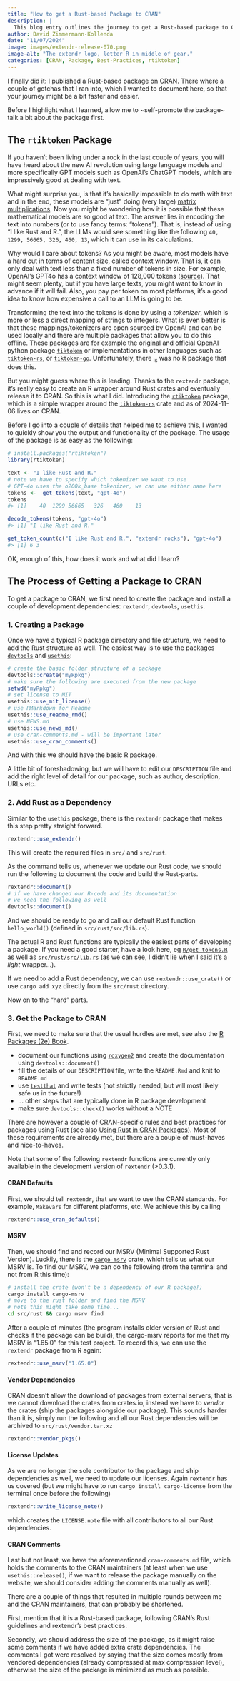 ```yaml
---
title: "How to get a Rust-based Package to CRAN"
description: |
  This blog entry outlines the journey to get a Rust-based package to CRAN.
author: David Zimmermann-Kollenda
date: "11/07/2024"
image: images/extendr-release-070.png
image-alt: "The extendr logo, letter R in middle of gear."
categories: [CRAN, Package, Best-Practices, rtiktoken]
---
```


I finally did it: I published a Rust-based package on CRAN.
There where a couple of gotchas that I ran into, which I wanted to document here, so that your journey might be a bit faster and easier.

Before I highlight what I learned, allow me to ~self-promote the backage~ talk a bit about the package first.


## The `rtiktoken` Package

If you haven't been living under a rock in the last couple of years, you will have heard about the new AI revolution using large language models and more specifically GPT models such as OpenAI's ChatGPT models, which are impressively good at dealing with text.

What might surprise you, is that it's basically impossible to do math with text and in the end, these models are "just" doing (very large) [matrix multiplications](https://xkcd.com/1838/).
Now you might be wondering how it is possible that these mathematical models are so good at text.
The answer lies in encoding the text into numbers (or to use fancy terms: "tokens").
That is, instead of using "I like Rust and R.", the LLMs would see something like the following `40, 1299, 56665, 326, 460, 13`, which it can use in its calculations.

Why would I care about tokens?
As you might be aware, most models have a hard cut in terms of content size, called context window.
That is, it can only deal with text less than a fixed number of tokens in size.
For example, OpenAI's GPT4o has a context window of 128,000 tokens ([source](https://platform.openai.com/docs/models/gpt-4o#gpt-4o)).
That might seem plenty, but if you have large texts, you might want to know in advance if it will fail.
Also, you pay per token on most platforms, it's a good idea to know how expensive a call to an LLM is going to be.

Transforming the text into the tokens is done by using a *tokenizer*, which is more or less a direct mapping of strings to integers.
What is even better is that these mappings/tokenizers are open sourced by OpenAI and can be used locally and there are multiple packages that allow you to do this offline.
These packages are for example the original and official OpenAI python package [`tiktoken`](https://github.com/openai/tiktoken) or implementations in other languages such as [`tiktoken-rs`](https://github.com/zurawiki/tiktoken-rs), or [`tiktoken-go`](https://github.com/pkoukk/tiktoken-go).
Unfortunately, there ~is~ was no R package that does this.

But you might guess where this is leading.
Thanks to the `rextendr` package, it's really easy to create an R wrapper around Rust crates and eventually release it to CRAN.
So this is what I did.
Introducing the [`rtiktoken`](https://github.com/DavZim/rtiktoken) package, which is a simple wrapper around the [`tiktoken-rs`](https://github.com/zurawiki/tiktoken-rs) crate and as of 2024-11-06 lives on CRAN.

Before I go into a couple of details that helped me to achieve this, I wanted to quickly show you the output and functionality of the package.
The usage of the package is as easy as the following:

```r
# install.packages("rtiktoken")
library(rtiktoken)

text <- "I like Rust and R."
# note we have to specify which tokenizer we want to use
# GPT-4o uses the o200k_base tokenizer, we can use either name here
tokens <-  get_tokens(text, "gpt-4o")
tokens
#> [1]    40  1299 56665   326   460    13

decode_tokens(tokens, "gpt-4o")
#> [1] "I like Rust and R."

get_token_count(c("I like Rust and R.", "extendr rocks"), "gpt-4o")
#> [1] 6 3
```

OK, enough of this, how does it work and what did I learn?


## The Process of Getting a Package to CRAN

To get a package to CRAN, we first need to create the package and install a couple of development dependencies: `rextendr`, `devtools`, `usethis`. 


### 1. Creating a Package

Once we have a typical R package directory and file structure, we need to add the Rust structure as well.
The easiest way is to use the packages [`devtools`](https://devtools.r-lib.org/) and [`usethis`](https://usethis.r-lib.org/):

```r
# create the basic folder structure of a package
devtools::create("myRpkg")
# make sure the following are executed from the new package
setwd("myRpkg")
# set license to MIT
usethis::use_mit_license()
# use RMarkdown for Readme
usethis::use_readme_rmd()
# use NEWS.md
usethis::use_news_md()
# use cran-comments.md - will be important later
usethis::use_cran_comments()
```

And with this we should have the basic R package.

A little bit of foreshadowing, but we will have to edit our `DESCRIPTION` file and add the right level of detail for our package, such as author, description, URLs etc.


### 2. Add Rust as a Dependency

Similar to the `usethis` package, there is the `rextendr` package that makes this step pretty straight forward.

```r
rextendr::use_extendr()
```

This will create the required files in `src/` and `src/rust`.

As the command tells us, whenever we update our Rust code, we should run the following to document the code and build the Rust-parts.

```r
rextendr::document()
# if we have changed our R-code and its documentation
# we need the following as well
devtools::document()
```

And we should be ready to go and call our default Rust function `hello_world()` (defined in `src/rust/src/lib.rs`).

The actual R and Rust functions are typically the easiest parts of developing a package.
If you need a good starter, have a look here, eg [`R/get_tokens.R`](https://github.com/DavZim/rtiktoken/blob/master/R/get_tokens.R) as well as [`src/rust/src/lib.rs`](https://github.com/DavZim/rtiktoken/blob/master/src/rust/src/lib.rs) (as we can see, I didn't lie when I said it's a *light* wrapper...).

If we need to add a Rust dependency, we can use `rextendr::use_crate()` or use `cargo add xyz` directly from the `src/rust` directory.

Now on to the "hard" parts.


### 3. Get the Package to CRAN

First, we need to make sure that the usual hurdles are met, see also the [R Packages (2e) Book](https://r-pkgs.org/).

- document our functions using [`roxygen2`](https://roxygen2.r-lib.org/) and create the documentation using `devtools::document()`
- fill the details of our `DESCRIPTION` file, write the `README.Rmd` and knit to `README.md`
- use [`testthat`](https://testthat.r-lib.org/) and write tests (not strictly needed, but will most likely safe us in the future!)
- ... other steps that are typically done in R package development
- make sure `devtools::check()` works without a NOTE

There are however a couple of CRAN-specific rules and best practices for packages using Rust (see also [Using Rust in CRAN Packages](https://cran.r-project.org/web/packages/using_rust.html)).
Most of these requirements are already met, but there are a couple of must-haves and nice-to-haves.

Note that some of the following `rextendr` functions are currently only available in the development version of `rextendr` (>0.3.1).


#### CRAN Defaults

First, we should tell `rextendr`, that we want to use the CRAN standards.
For example, `Makevars` for different platforms, etc.
We achieve this by calling

```r
rextendr::use_cran_defaults()
```


#### MSRV

Then, we should find and record our MSRV (Minimal Supported Rust Version).
Luckily, there is the [`cargo-msrv`](https://github.com/foresterre/cargo-msrv) crate, which tells us what our MSRV is.
To find our MSRV, we can do the following (from the terminal and not from R this time):

```bash
# install the crate (won't be a dependency of our R package!)
cargo install cargo-msrv
# move to the rust folder and find the MSRV
# note this might take some time...
cd src/rust && cargo msrv find
```

After a couple of minutes (the program installs older version of Rust and checks if the package can be build), the cargo-msrv reports for me that my MSRV is "1.65.0" for this test project.
To record this, we can use the `rextendr` package from R again:

```r
rextendr::use_msrv("1.65.0")
```


#### Vendor Dependencies

CRAN doesn't allow the download of packages from external servers, that is we cannot download the crates from crates.io, instead we have to *vendor* the crates (ship the packages alongside our package).
This sounds harder than it is, simply run the following and all our Rust dependencies will be archived to `src/rust/vendor.tar.xz`

```r
rextendr::vendor_pkgs()
```


#### License Updates

As we are no longer the sole contributor to the package and ship dependencies as well, we need to update our licenses.
Again `rextendr` has us covered (but we might have to run `cargo install cargo-license` from the terminal once before the following)

```r
rextendr::write_license_note()
```

which creates the `LICENSE.note` file with all contributors to all our Rust dependencies.


#### CRAN Comments

Last but not least, we have the aforementioned `cran-comments.md` file, which holds the comments to the CRAN maintainers (at least when we use `usethis::release()`, if we want to release the package manually on the website, we should consider adding the comments manually as well).

There are a couple of things that resulted in multiple rounds between me and the CRAN maintainers, that can probably be shortened.

First, mention that it is a Rust-based package, following CRAN's Rust guidelines and rextendr's best practices.

Secondly, we should address the size of the package, as it might raise some comments if we have added extra crate dependencies.
The comments I got were resolved by saying that the size comes mostly from vendored dependencies (already compressed at max compression level), otherwise the size of the package is minimized as much as possible.
